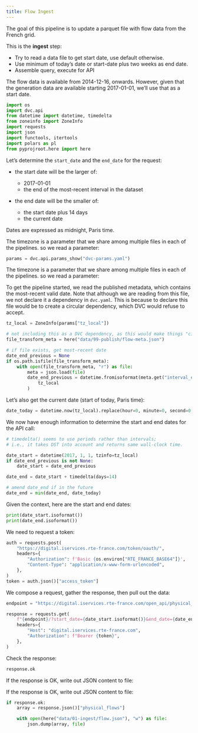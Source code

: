 ```yaml
---
title: Flow Ingest
---
```


The goal of this pipeline is to update a parquet file with flow data from the French grid.

This is the **ingest** step:

- Try to read a data file to get start date, use default otherwise.
- Use minimum of today's date or start-date plus two weeks as end date.
- Assemble query, execute for API

The flow data is available from 2014-12-16, onwards. 
However, given that the generation data are available starting 2017-01-01, we'll use that as a start date.

```python
import os
import dvc.api
from datetime import datetime, timedelta
from zoneinfo import ZoneInfo
import requests
import json
import functools, itertools
import polars as pl
from pyprojroot.here import here

```

Let's determine the `start_date` and the `end_date` for the request:

- the start date will be the larger of:

  - 2017-01-01
  - the end of the most-recent interval in the dataset

- the end date will be the smaller of:
  - the start date plus 14 days
  - the current date

Dates are expressed as midnight, Paris time.


The timezone is a parameter that we share among multiple files in each of the pipelines. so we read a parameter:

```python
params = dvc.api.params_show("dvc-params.yaml")
```

The timezone is a parameter that we share among multiple files in each of the pipelines. so we read a parameter:

To get the pipeline started, we read the published metadata, which contains the most-recent valid date.
Note that although we are reading from this file, we not declare it a dependency in `dvc.yaml`.
This is because to declare this file would be to create a circular dependency, which DVC would refuse to accept.

```python
tz_local = ZoneInfo(params["tz_local"])

# not including this as a DVC dependency, as this would make things "circular"
file_transform_meta = here("data/99-publish/flow-meta.json")

# if file exists, get most-recent date
date_end_previous = None
if os.path.isfile(file_transform_meta):
    with open(file_transform_meta, "r") as file:
        meta = json.load(file)
        date_end_previous = datetime.fromisoformat(meta.get("interval_end")).astimezone(
            tz_local
        )
```

Let's also get the current date (start of today, Paris time):

```python
date_today = datetime.now(tz_local).replace(hour=0, minute=0, second=0, microsecond=0)
```

We now have enough information to determine the start and end dates for the API call:

```python
# timedelta() seems to use periods rather than intervals;
# i.e., it takes DST into account and returns same wall-clock time.

date_start = datetime(2017, 1, 1, tzinfo=tz_local)
if date_end_previous is not None:
    date_start = date_end_previous

date_end = date_start + timedelta(days=14)

# amend date_end if in the future
date_end = min(date_end, date_today)
```

Given the context, here are the start and end dates:

```python
print(date_start.isoformat())
print(date_end.isoformat())
```

We need to request a token:

```python
auth = requests.post(
    "https://digital.iservices.rte-france.com/token/oauth/",
    headers={
        "Authorization": f'Basic {os.environ["RTE_FRANCE_BASE64"]}',
        "Content-Type": "application/x-www-form-urlencoded",
    },
)
token = auth.json()["access_token"]
```

We compose a request, gather the response, then pull out the data:

```python
endpoint = "https://digital.iservices.rte-france.com/open_api/physical_flow/v1/physical_flows"

response = requests.get(
    f"{endpoint}/?start_date={date_start.isoformat()}&end_date={date_end.isoformat()}",
    headers={
        "Host": "digital.iservices.rte-france.com",
        "Authorization": f"Bearer {token}",
    },
)
```
Check the response:

```python
response.ok
```

If the response is OK, write out JSON content to file:

If the response is OK, write out JSON content to file:

```python
if response.ok:
    array = response.json()["physical_flows"]

    with open(here("data/01-ingest/flow.json"), "w") as file:
        json.dump(array, file)
```